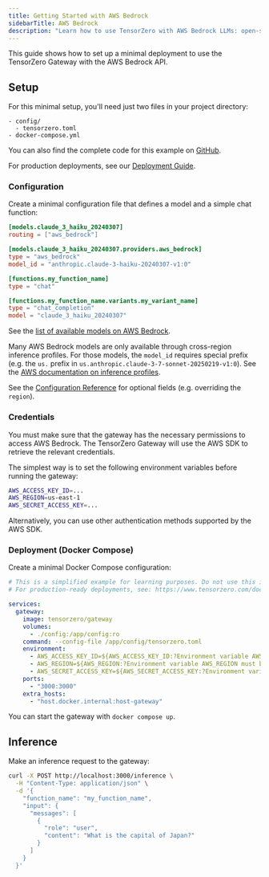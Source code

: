 ```yaml
---
title: Getting Started with AWS Bedrock
sidebarTitle: AWS Bedrock
description: "Learn how to use TensorZero with AWS Bedrock LLMs: open-source gateway, observability, optimization, evaluations, and experimentation."
---
```


This guide shows how to set up a minimal deployment to use the TensorZero Gateway with the AWS Bedrock API.

## Setup

For this minimal setup, you'll need just two files in your project directory:

```
- config/
  - tensorzero.toml
- docker-compose.yml
```

<Tip>

You can also find the complete code for this example on [GitHub](https://github.com/tensorzero/tensorzero/tree/main/examples/guides/providers/aws-bedrock).

</Tip>

For production deployments, see our [Deployment Guide](/gateway/deployment/).

### Configuration

Create a minimal configuration file that defines a model and a simple chat function:

```toml title="config/tensorzero.toml"
[models.claude_3_haiku_20240307]
routing = ["aws_bedrock"]

[models.claude_3_haiku_20240307.providers.aws_bedrock]
type = "aws_bedrock"
model_id = "anthropic.claude-3-haiku-20240307-v1:0"

[functions.my_function_name]
type = "chat"

[functions.my_function_name.variants.my_variant_name]
type = "chat_completion"
model = "claude_3_haiku_20240307"
```

See the [list of available models on AWS Bedrock](https://docs.aws.amazon.com/bedrock/latest/userguide/models-supported.html).

<Tip>

Many AWS Bedrock models are only available through cross-region inference profiles.
For those models, the `model_id` requires special prefix (e.g. the `us.` prefix in `us.anthropic.claude-3-7-sonnet-20250219-v1:0`).
See the [AWS documentation on inference profiles](https://docs.aws.amazon.com/bedrock/latest/userguide/inference-profiles-support.html).

</Tip>

See the [Configuration Reference](/gateway/configuration-reference/) for optional fields (e.g. overriding the `region`).

### Credentials

You must make sure that the gateway has the necessary permissions to access AWS Bedrock.
The TensorZero Gateway will use the AWS SDK to retrieve the relevant credentials.

The simplest way is to set the following environment variables before running the gateway:

```bash
AWS_ACCESS_KEY_ID=...
AWS_REGION=us-east-1
AWS_SECRET_ACCESS_KEY=...
```

Alternatively, you can use other authentication methods supported by the AWS SDK.

### Deployment (Docker Compose)

Create a minimal Docker Compose configuration:

```yaml title="docker-compose.yml"
# This is a simplified example for learning purposes. Do not use this in production.
# For production-ready deployments, see: https://www.tensorzero.com/docs/gateway/deployment

services:
  gateway:
    image: tensorzero/gateway
    volumes:
      - ./config:/app/config:ro
    command: --config-file /app/config/tensorzero.toml
    environment:
      - AWS_ACCESS_KEY_ID=${AWS_ACCESS_KEY_ID:?Environment variable AWS_ACCESS_KEY_ID must be set.}
      - AWS_REGION=${AWS_REGION:?Environment variable AWS_REGION must be set.}
      - AWS_SECRET_ACCESS_KEY=${AWS_SECRET_ACCESS_KEY:?Environment variable AWS_SECRET_ACCESS_KEY must be set.}
    ports:
      - "3000:3000"
    extra_hosts:
      - "host.docker.internal:host-gateway"
```

You can start the gateway with `docker compose up`.

## Inference

Make an inference request to the gateway:

```bash
curl -X POST http://localhost:3000/inference \
  -H "Content-Type: application/json" \
  -d '{
    "function_name": "my_function_name",
    "input": {
      "messages": [
        {
          "role": "user",
          "content": "What is the capital of Japan?"
        }
      ]
    }
  }'
```

